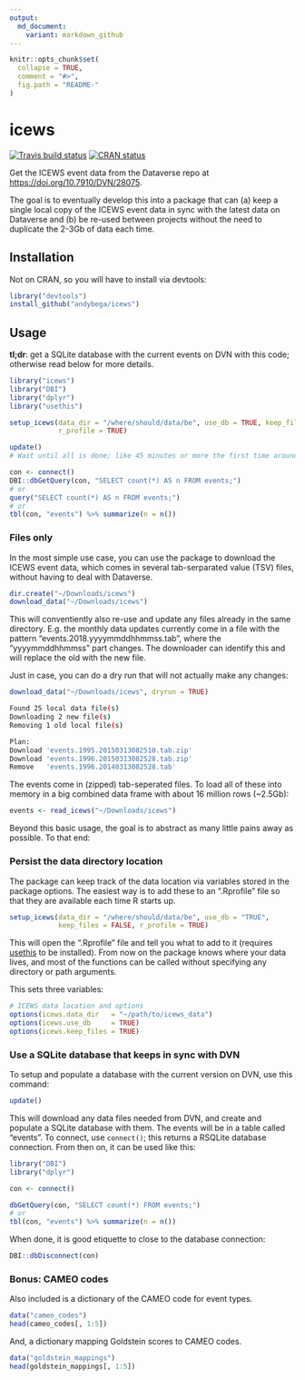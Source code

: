 ```yaml
---
output:
  md_document:
    variant: markdown_github
---
```


<!-- README.md is generated from README.Rmd. Please edit that file -->

```r
knitr::opts_chunk$set(
  collapse = TRUE,
  comment = "#>",
  fig.path = "README-"
)
```

# icews

[![Travis build status](https://travis-ci.org/andybega/icews.svg?branch=master)](https://travis-ci.org/andybega/icews)
[![CRAN status](https://www.r-pkg.org/badges/version/icews)](https://cran.r-project.org/package=icews)

Get the ICEWS event data from the Dataverse repo at [https://doi.org/10.7910/DVN/28075](https://dataverse.harvard.edu/dataset.xhtml?persistentId=doi:10.7910/DVN/28075).

The goal is to eventually develop this into a package that can (a) keep a single local copy of the ICEWS event data in sync with the latest data on Dataverse and (b) be re-used between projects without the need to duplicate the 2-3Gb of data each time.  

## Installation

Not on CRAN, so you will have to install via devtools:

```r
library("devtools")
install_github("andybega/icews")
```


## Usage

**tl;dr**: get a SQLite database with the current events on DVN with this code; otherwise read below for more details. 

```r
library("icews")
library("DBI")
library("dplyr")
library("usethis")

setup_icews(data_dir = "/where/should/data/be", use_db = TRUE, keep_files = TRUE,
            r_profile = TRUE)

update()
# Wait until all is done; like 45 minutes or more the first time around

con <- connect()
DBI::dbGetQuery(con, "SELECT count(*) AS n FROM events;")
# or
query("SELECT count(*) AS n FROM events;")
# or
tbl(con, "events") %>% summarize(n = n())
```

### Files only

In the most simple use case, you can use the package to download the ICEWS event data, which comes in several tab-serparated value (TSV) files, without having to deal with Dataverse. 

```r
dir.create("~/Downloads/icews")
download_data("~/Downloads/icews")
```

This will conventiently also re-use and update any files already in the same directory. E.g. the monthly data updates currently come in a file with the pattern "events.2018.yyyymmddhhmmss.tab", where the "yyyymmddhhmmss" part changes. The downloader can identify this and will replace the old with the new file. 

Just in case, you can do a dry run that will not actually make any changes:

```r
download_data("~/Downloads/icews", dryrun = TRUE)
```

```bash
Found 25 local data file(s)
Downloading 2 new file(s)
Removing 1 old local file(s)

Plan:
Download 'events.1995.20150313082510.tab.zip'
Download 'events.1996.20150313082528.tab.zip'
Remove   'events.1996.20140313082528.tab'
```

The events come in (zipped) tab-seperated files. To load all of these into memory in a big combined data frame with about 16 million rows (~2.5Gb):

```r
events <- read_icews("~/Downloads/icews")
```

Beyond this basic usage, the goal is to abstract as many little pains away as possible. To that end: 

### Persist the data directory location

The package can keep track of the data location via variables stored in the package options. The easiest way is to add these to an ".Rprofile" file so that they are available each time R starts up.

```r
setup_icews(data_dir = "/where/should/data/be", use_db = "TRUE", 
            keep_files = FALSE, r_profile = TRUE)
```

This will open the ".Rprofile" file and tell you what to add to it (requires [usethis](https://cran.r-project.org/package=usethis) to be installed). From now on the package knows where your data lives, and most of the functions can be called without specifying any directory or path arguments.  

This sets three variables:

```r
# ICEWS data location and options
options(icews.data_dir   = "~/path/to/icews_data")
options(icews.use_db     = TRUE)
options(icews.keep_files = TRUE)
```

### Use a SQLite database that keeps in sync with DVN

To setup and populate a database with the current version on DVN, use this command:

```r
update()
```

This will download any data files needed from DVN, and create and populate a SQLite database with them. The events will be in a table called "events". To connect, use `connect()`; this returns a RSQLite database connection. From then on, it can be used like this:

```r
library("DBI")
library("dplyr")

con <- connect()

dbGetQuery(con, "SELECT count(*) FROM events;")
# or
tbl(con, "events") %>% summarize(n = n())
```

When done, it is good etiquette to close to the database connection:

```r
DBI::dbDisconnect(con)
```

### Bonus: CAMEO codes

Also included is a dictionary of the CAMEO code for event types. 

```r
data("cameo_codes")
head(cameo_codes[, 1:5])
```

And, a dictionary mapping Goldstein scores to CAMEO codes. 

```r
data("goldstein_mappings")
head(goldstein_mappings[, 1:5])
```

